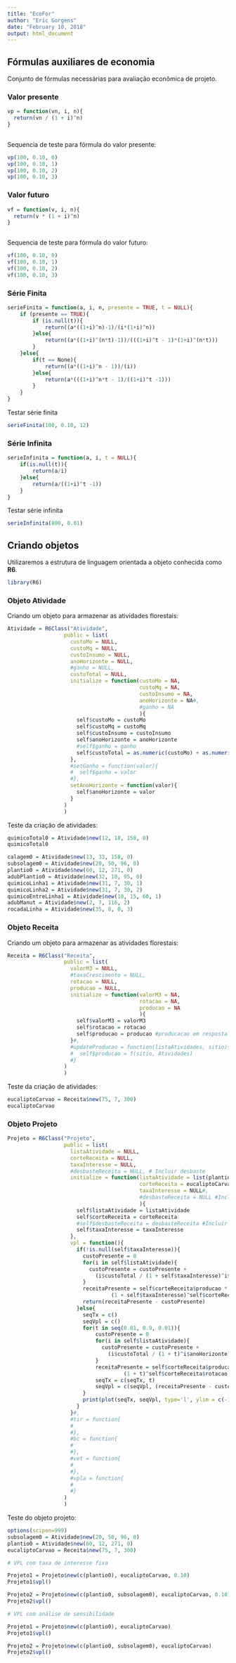 ```yaml
---
title: "EcoFor"
author: "Eric Gorgens"
date: "February 10, 2018"
output: html_document
---
```


## Fórmulas auxiliares de economia


Conjunto de fórmulas necessárias para avaliação econômica de projeto.

### Valor presente

```r

vp = function(vn, i, n){
  return(vn / (1 + i)^n)
}
    
```


Sequencia de teste para fórmula do valor presente:

```r
vp(100, 0.10, 0)
vp(100, 0.10, 1)
vp(100, 0.10, 2)
vp(100, 0.10, 3)
```

### Valor futuro

```r

vf = function(v, i, n){
  return(v * (1 + i)^n)
}
    
```

Sequencia de teste para fórmula do valor futuro:

```r
vf(100, 0.10, 0)
vf(100, 0.10, 1)
vf(100, 0.10, 2)
vf(100, 0.10, 3)
```

### Série Finita

```r

serieFinita = function(a, i, n, presente = TRUE, t = NULL){
    if (presente == TRUE){        
        if (is.null(t)){
            return((a*((1+i)^n)-1)/(i*(1+i)^n))
        }else{
            return((a*((1+i)^(n*t)-1))/(((1+i)^t - 1)*(1+i)^(n*t)))
        }
    }else{
        if(t == None){
            return((a*((1+i)^n - 1))/(i))
        }else{
            return(a*(((1+i)^n*t - 1)/((1+i)^t -1)))
        }
    }
}

```

Testar série finita

```r
serieFinita(100, 0.10, 12)
```

### Série Infinita

```r

serieInfinita = function(a, i, t = NULL){
    if(is.null(t)){
        return(a/i)
    }else{
        return(a/((1+i)^t -1))
    }
}

```

Testar série infinita

```r
serieInfinita(800, 0.01)
```


## Criando objetos

Utilizaremos a estrutura de linguagem orientada a objeto conhecida como **R6**.

```r
library(R6)
```

### Objeto **Atividade**

Criando um objeto para armazenar as atividades florestais:

```r

Atividade = R6Class("Atividade",
                  public = list(
                    custoMo = NULL,
                    custoMq = NULL,
                    custoInsumo = NULL,
                    anoHorizonte = NULL,
                    #ganho = NULL,
                    custoTotal = NULL,
                    initialize = function(custoMo = NA, 
                                          custoMq = NA, 
                                          custoInsumo = NA, 
                                          anoHorizonte = NA#,
                                          #ganho = NA
                                          ){
                      self$custoMo = custoMo
                      self$custoMq = custoMq
                      self$custoInsumo = custoInsumo
                      self$anoHorizonte = anoHorizonte
                      #self$ganho = ganho
                      self$custoTotal = as.numeric(custoMo) + as.numeric(custoMq) + as.numeric(custoInsumo)
                    },
                    #setGanho = function(valor){
                    #  self$ganho = valor
                    #},
                    setAnoHorizonte = function(valor){
                      self$anoHorizonte = valor
                    }
                  )
                  )

```

Teste da criação de atividades:

```r

quimicoTotal0 = Atividade$new(12, 18, 158, 0)
quimicoTotal0

calagem0 = Atividade$new(13, 33, 158, 0)
subsolagem0 = Atividade$new(20, 50, 96, 0)
plantio0 = Atividade$new(60, 12, 271, 0)
adubPlantio0 = Atividade$new(32, 10, 95, 0)
quimicoLinha1 = Atividade$new(31, 7, 30, 1)
quimicoLinha2 = Atividade$new(31, 7, 30, 2)
quimicoEntreLinha1 = Atividade$new(10, 15, 60, 1)
adubManut = Atividade$new(2, 7, 116, 2)
rocadaLinha = Atividade$new(35, 8, 0, 3)

```

### Objeto **Receita**

Criando um objeto para armazenar as atividades florestais:

```r

Receita = R6Class("Receita",
                  public = list(
                    valorM3 = NULL,
                    #taxaCrescimento = NULL,
                    rotacao = NULL,
                    producao = NULL,
                    initialize = function(valorM3 = NA, 
                                          rotacao = NA,
                                          producao = NA
                                          ){
                      self$valorM3 = valorM3
                      self$rotacao = rotacao
                      self$producao = producao #producacao em resposta às técnicas silviculturais
                    }#,
                    #updateProducao = function(listaAtividades, sitio){
                    #  self$producao = f(sitio, Atividades)
                    #}
                  )
                  )

```

Teste da criação de atividades:

```r

eucaliptoCarvao = Receita$new(75, 7, 300)
eucaliptoCarvao

```

### Objeto **Projeto** 

```r

Projeto = R6Class("Projeto",
                  public = list(
                    listaAtividade = NULL,
                    corteReceita = NULL,
                    taxaInteresse = NULL,
                    #desbasteReceita = NULL, # Incluir desbaste
                    initialize = function(listaAtividade = list(plantio), 
                                          corteReceita = eucaliptoCarvao, #Incluir multiplas receitas
                                          taxaInteresse = NULL#,
                                          #desbasteReceita = NULL #Incluir desbaste
                                          ){
                      self$listaAtividade = listaAtividade
                      self$corteReceita = corteReceita
                      #self$desbasteReceita = desbasteReceita #Incluir desbaste
                      self$taxaInteresse = taxaInteresse
                    },
                    vpl = function(){
                      if(!is.null(self$taxaInteresse)){
                        custoPresente = 0
                        for(i in self$listaAtividade){
                          custoPresente = custoPresente + 
                            (i$custoTotal / (1 + self$taxaInteresse)^i$anoHorizonte)
                        }
                        receitaPresente = self$corteReceita$producao * self$corteReceita$valorM3 / 
                                 (1 + self$taxaInteresse)^self$corteReceita$rotacao
                        return(receitaPresente - custoPresente)
                      }else{
                        seqTx = c()
                        seqVpl = c()
                        for(t in seq(0.01, 0.9, 0.01)){
                            custoPresente = 0
                            for(i in self$listaAtividade){
                              custoPresente = custoPresente + 
                                (i$custoTotal / (1 + t)^i$anoHorizonte)
                            }
                            receitaPresente = self$corteReceita$producao * self$corteReceita$valorM3 / 
                                     (1 + t)^self$corteReceita$rotacao
                            seqTx = c(seqTx, t)
                            seqVpl = c(seqVpl, (receitaPresente - custoPresente))
                        }
                        print(plot(seqTx, seqVpl, type='l', ylim = c(-1000, max(seqVpl))) + abline(h = 0))
                      }
                    }#,
                    #tir = function{
                    #  
                    #},
                    #bc = function{
                    #  
                    #},
                    #vet = function{
                    #
                    #},
                    #vpla = function{
                    #
                    #}
                  )
                  )

```

Teste do objeto projeto:

```r
options(scipen=999)
subsolagem0 = Atividade$new(20, 50, 96, 0)
plantio0 = Atividade$new(60, 12, 271, 0)
eucaliptoCarvao = Receita$new(75, 7, 300)

# VPL com taxa de interesse fixa

Projeto1 = Projeto$new(c(plantio0), eucaliptoCarvao, 0.10)
Projeto1$vpl()

Projeto2 = Projeto$new(c(plantio0, subsolagem0), eucaliptoCarvao, 0.10)
Projeto2$vpl()

# VPL com análise de sensibilidade

Projeto1 = Projeto$new(c(plantio0), eucaliptoCarvao)
Projeto1$vpl()

Projeto2 = Projeto$new(c(plantio0, subsolagem0), eucaliptoCarvao)
Projeto2$vpl()
```

